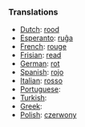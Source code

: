 ===Translations===

* [[Dutch]]: [[rood]]
* [[Esperanto]]: [[ruĝa]]
* [[French]]: [[rouge]]
* [[Frisian]]: [[read]]
* [[German]]: [[rot]]
* [[Spanish]]: [[rojo]]
* [[Italian]]: [[rosso]]
* [[Portuguese]]: [[]]
* [[Turkish]]: [[]]
* [[Greek]]: [[]]
* [[Polish]]: [[czerwony]]